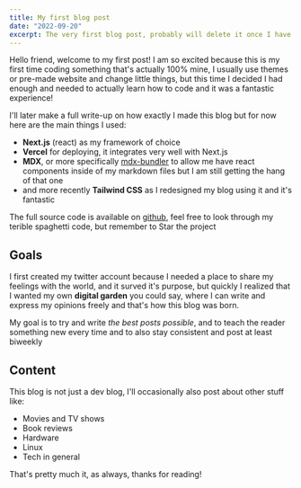 ```yaml
---
title: My first blog post
date: "2022-09-20"
excerpt: The very first blog post, probably will delete it once I have a few other ones on the site
---
```


Hello friend, welcome to my first post! I am so excited because this is my first time coding something that's actually 100% mine, I usually use themes or pre-made website and change little things, but this time I decided I had enough and needed to actually learn how to code and it was a fantastic experience!

I'll later make a full write-up on how exactly I made this blog but for now here
are the main things I used:

- **Next.js** (react) as my framework of choice
- **Vercel** for deploying, it integrates very well with Next.js
- **MDX**, or more specifically [mdx-bundler](https://github.com/kentcdodds/mdx-bundler) to allow me have react components inside of my markdown files but I am still getting the hang of that one
- and more recently **Tailwind CSS** as I redesigned my blog using it and it's fantastic

The full source code is available on <a href="https://github.com/spcbfr/nextjs-blog" target="_blank">github</a>, feel free to look through my terible spaghetti code, but remember to Star the project

## Goals

I first created my twitter account because I needed a place to share my feelings with the world, and it surved it's purpose, but quickly I realized that I wanted my own **digital garden** you could say, where I can write and express my opinions freely and that's how this blog was born.

My goal is to try and write _the best posts possible_, and to teach the reader something new every time and to also stay consistent and post at least biweekly

## Content

This blog is not just a dev blog, I'll occasionally also post about other stuff like:

- Movies and TV shows
- Book reviews
- Hardware
- Linux
- Tech in general

That's pretty much it, as always, thanks for reading!
